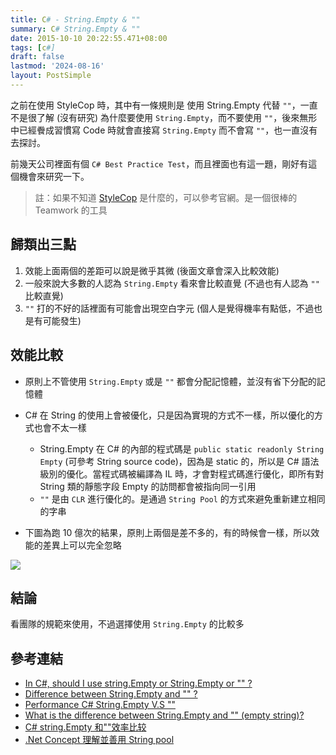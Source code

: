 ```yaml
---
title: C# - String.Empty & ""
summary: C# String.Empty & ""
date: 2015-10-10 20:22:55.471+08:00
tags: [c#]
draft: false
lastmod: '2024-08-16'
layout: PostSimple
---
```


之前在使用 StyleCop 時，其中有一條規則是 使用 String.Empty 代替 `""`，一直不是很了解 (沒有研究) 為什麼要使用 `String.Empty`，而不要使用 `""`，後來無形中已經餋成習慣寫 Code 時就會直接寫 `String.Empty` 而不會寫 `""`，也一直沒有去探討。

前幾天公司裡面有個 `C# Best Practice Test`，而且裡面也有這一題，剛好有這個機會來研究一下。

> 註：如果不知道 [StyleCop](https://stylecop.codeplex.com/) 是什麼的，可以參考官網。是一個很棒的 Teamwork 的工具

## 歸類出三點

1. 效能上面兩個的差距可以說是微乎其微 (後面文章會深入比較效能)
2. 一般來說大多數的人認為 `String.Empty` 看來會比較直覺 (不過也有人認為 `""` 比較直覺)
3. `""` 打的不好的話裡面有可能會出現空白字元 (個人是覺得機率有點低，不過也是有可能發生)

## 效能比較

- 原則上不管使用 `String.Empty` 或是 `""` 都會分配記憶體，並沒有省下分配的記憶體
- C# 在 String 的使用上會被優化，只是因為實現的方式不一樣，所以優化的方式也會不太一樣

  - String.Empty 在 C# 的內部的程式碼是 `public static readonly String Empty` (可參考 String source code)，因為是 static 的，所以是 C# 語法級別的優化。當程式碼被編譯為 IL 時，才會對程式碼進行優化，即所有對 String 類的靜態字段 Empty 的訪問都會被指向同一引用
  - `""` 是由 `CLR` 進行優化的。是通過 `String Pool` 的方式來避免重新建立相同的字串

- 下圖為跑 10 億次的結果，原則上兩個是差不多的，有的時候會一樣，所以效能的差異上可以完全忽略

![](/static/images/404.webp)

## 結論

看團隊的規範來使用，不過選擇使用 `String.Empty` 的比較多

## 參考連結

- [In C#, should I use string.Empty or String.Empty or "" ?](https://stackoverflow.com/questions/263191/in-c-should-i-use-string-empty-or-string-empty-or)
- [Difference between String.Empty and "" ?](http://www.codeproject.com/Questions/112466/Difference-between-String-Empty-and)
- [Performance C# String.Empty V.S "" ](http://www.dotblogs.com.tw/larrynung/archive/2009/12/22/12615.aspx)
- [What is the difference between String.Empty and "" (empty string)?](https://stackoverflow.com/questions/151472/what-is-the-difference-between-string-empty-and-empty-string)
- [C# string.Empty 和""效率比较](http://www.liangshunet.com/ca/201306/721131003.htm)
- [.Net Concept 理解並善用 String pool](http://www.dotblogs.com.tw/larrynung/archive/2011/06/30/30763.aspx)
